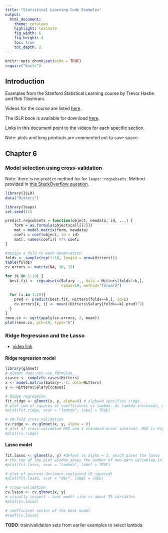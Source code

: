 ```yaml
---
title: "Statistical Learning Code Examples"
output:
  html_document:
    theme: cerulean
    highlight: textmate
    fig_width: 6
    fig_height: 4
    toc: true
    toc_depth: 2
---
```


```r
knitr::opts_chunk$set(echo = TRUE)
require("knitr")
```


## Introduction

Examples from the Stanford Statistical Learning course by Trevor Hastie and Rob Tibshirani. 

Videos for the course are listed [here](http://www.dataschool.io/15-hours-of-expert-machine-learning-videos/).

The ISLR book is available for download [here](http://www-bcf.usc.edu/~gareth/ISL/).

Links in this document point to the videos for each specific section.

Note: plots and long printouts are commented out to save space.

## Chapter 6

### Model selection using cross-validation

Note: there is no `predict` method for for `leaps::regsubsets`. Method provided in [this StackOverflow question](https://stackoverflow.com/questions/37314192/error-in-r-no-applicable-method-for-predict-applied-to-an-object-of-class-re).

```r
library(ISLR)
data("Hitters")
```

```r
library(leaps)
set.seed(11)

predict.regsubsets = function(object, newdata, id, ...) {
    form = as.formula(object$call[[2]])
    mat = model.matrix(form, newdata)
    coefi = coef(object, id = id)
    mat[, names(coefi)] %*% coefi
}

#assign a fold to each observation
folds <- sample(rep(1:10, length = nrow(Hitters))) 
table(folds)
cv.errors <- matrix(NA, 10, 19)

for (k in 1:10) {
  best.fit <- regsubsets(Salary ~., data = Hitters[folds!=k,],
                         nvmax=19, method="forward")

  for (i in 1:19){
    pred <- predict(best.fit, Hitters[folds==k,], id=i)
    cv.errors[k, i] <- mean((Hitters$Salary[folds==k]-pred)^2)
  }
}
rmse.cv <- sqrt(apply(cv.errors, 2, mean))
plot(rmse.cv, pch=19, type="b")

```

### Ridge Regression and the Lasso
- [video link](https://www.youtube.com/watch?v=1REe3qSotx8&list=PL5-da3qGB5IB-Xdpj_uXJpLGiRfv9UVXI)

#### Ridge regression model
```r
library(glmnet)
# glmnet does not use formulas
ccases <- complete.cases(Hitters)
x <- model.matrix(Salary~.-1, data=Hitters)
y <- Hitters$Salary[ccases]

# Ridge regression
fit.ridge <- glmnet(x, y, alpha=0) # alpha=0 specifies ridge
# plot sum of squares of coefficients vs lambda. As lambda increases, coefficients tend to zero. When lambda is zero, the coefficients are same as for a least squares.
#plot(fit.ridge, xvar = "lambda", label = TRUE)

# 10-fold cross-validation
cv.ridge <- cv.glmnet(x, y, alpha = 0)
# plot of cross-validated MSE and 1 standard error interval. MSE is high when lambda is large because coefficients are near 0.
#plot(cv.ridge)
```

#### Lasso model
```r
fit.lasso <- glmnet(x, y) #defaul is alpha = 1, which gives the lasso
# the top of the plot window shows the number of non-zero variables in the model
#plot(fit.lasso, xvar = "lambda", label = TRUE)

# plot of percent deviance explained (R squared)
#plot(fit.lasso, xvar = "dev", label = TRUE)

# cross-validation
cv.lasso <- cv.glmnet(x, y)
# visually inspect - best model size is about 15 variables
#plot(cv.lasso)

# coefficient vector of the best model
#coef(cv.lasso)

```

**TODO**: train/validation sets from earlier examples to select lambda.

